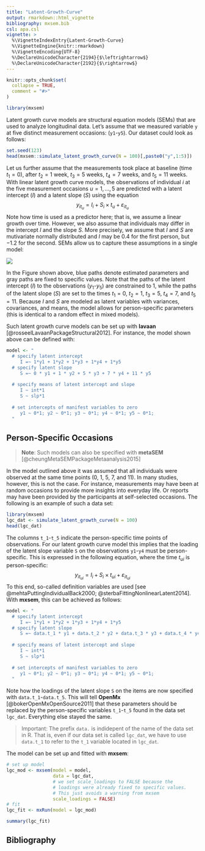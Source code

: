 ---
title: "Latent-Growth-Curve"
output: rmarkdown::html_vignette
bibliography: mxsem.bib
csl: apa.csl
vignette: >
  %\VignetteIndexEntry{Latent-Growth-Curve}
  %\VignetteEngine{knitr::rmarkdown}
  %\VignetteEncoding{UTF-8}
  %\DeclareUnicodeCharacter{2194}{$\leftrightarrow$}
  %\DeclareUnicodeCharacter{2192}{$\rightarrow$}
---

```{r, include = FALSE}
knitr::opts_chunk$set(
  collapse = TRUE,
  comment = "#>"
)
```

```{r, include=FALSE}
library(mxsem)
```

Latent growth curve models are structural equation models (SEMs) that are used
to analyze longitudinal data. Let's assume that we measured variable `y` at 
five distinct measurement occasions: (`y1`-`y5`). Our dataset could look as
follows:
```{r, echo=FALSE}
set.seed(123)
head(mxsem::simulate_latent_growth_curve(N = 100)[,paste0("y",1:5)])
```

Let us further assume that the measurements took place at baseline (time $t_1 = 0$),
after $t_2 = 1$ week, $t_3 = 5$ weeks, $t_4 = 7$ weeks, and $t_5 = 11$ weeks. With 
linear latent growth curve models,
the observations of individual $i$ at the five measurement occasions $u=1,...,5$ are predicted 
with a latent intercept ($I$) and a latent slope ($S$) using the equation 
$$y_{it_u} = I_i + S_i\times t_u+\varepsilon_{it_u}$$
Note how time is used as a predictor here; that is, we assume a linear growth over
time. However, we also assume that individuals may differ in the intercept $I$ and
the slope $S$. More precisely, we assume that $I$ and $S$ are mutivariate normally
distributed and $I$ may be $0.4$ for the first person, but $-1.2$ for the second. SEMs allow us
to capture these assumptions in a single model:

![](figures/latent_growth_curve.png)

In the Figure shown above, blue paths denote estimated parameters and gray
paths are fixed to specific values. Note that the paths of the latent intercept 
($I$) to the observations ($y_1$-$y_5$) are constrained to $1$, while the paths of
the latent slope ($S$) are set to the times
$t_1 = 0$, $t_2 = 1$, $t_3 = 5$, $t_4 = 7$, and $t_5 = 11$. Because $I$ and $S$ 
are modeled as latent variables
with variances, covariances, and means, the model allows for person-specific
parameters (this is identical to a random effect in mixed models).

Such latent growth curve models can be set up with **lavaan** [@rosseelLavaanPackageStructural2012]. 
For instance, the model shown above can be defined with:
```{r}
model <- "
  # specify latent intercept
     I =~ 1*y1 + 1*y2 + 1*y3 + 1*y4 + 1*y5
  # specify latent slope
     S =~ 0 * y1 + 1 * y2 + 5 * y3 + 7 * y4 + 11 * y5
    
  # specify means of latent intercept and slope
     I ~ int*1
     S ~ slp*1
  
  # set intercepts of manifest variables to zero
     y1 ~ 0*1; y2 ~ 0*1; y3 ~ 0*1; y4 ~ 0*1; y5 ~ 0*1;
  "
```

## Person-Specific Occasions

> **Note**: Such models can also be specified with **metaSEM** [@cheungMetaSEMPackageMetaanalysis2015]

In the model outlined above it was assumed that all individuals were observed
at the same time points ($0$, $1$, $5$, $7$, and $11$). In many studies, however,
this is not the case. For instance, measurements may have been at random occasions
to provide more insights into everyday life. Or reports may have been provided
by the participants at self-selected occasions. The following is an example of
such a data set:
```{r}
library(mxsem)
lgc_dat <- simulate_latent_growth_curve(N = 100)
head(lgc_dat)
```
The columns `t_1`-`t_5` indicate the person-specific time points of observations.
For our latent growth curve model this implies that the loading of the latent 
slope variable `S` on the observations `y1`-`y4` must be person-specific.
This is expressed in the following equation, where the time $t_{ui}$ is person-specific:
$$y_{it_{ui}} = I_i + S_i\times t_{ui}+\varepsilon_{it_{ui}}$$ 
To this end, so-called definition variables are used [see @mehtaPuttingIndividualBack2000;
@sterbaFittingNonlinearLatent2014].
With **mxsem**, this can be achieved as follows:

```{r}
model <- "
  # specify latent intercept
     I =~ 1*y1 + 1*y2 + 1*y3 + 1*y4 + 1*y5
  # specify latent slope
     S =~ data.t_1 * y1 + data.t_2 * y2 + data.t_3 * y3 + data.t_4 * y4 + data.t_5 * y5
    
  # specify means of latent intercept and slope
     I ~ int*1
     S ~ slp*1
  
  # set intercepts of manifest variables to zero
     y1 ~ 0*1; y2 ~ 0*1; y3 ~ 0*1; y4 ~ 0*1; y5 ~ 0*1;
  "
```

Note how the loadings of the latent slope `S` on the items are now specified
with `data.t_1`-`data.t_5`. This will tell **OpenMx** [@bokerOpenMxOpenSource2011]
that these parameters should be replaced by the person-specific variables `t_1`-`t_5`
found in the data set `lgc_dat`. Everything else stayed the same.

> Important: The prefix `data.` is indidepent of the name of the data set in R. 
That is, even if our data set is called `lgc_dat`, we have to use `data.t_1`
to refer to the `t_1` variable located in `lgc_dat`.

The model can be set up and fitted with **mxsem**:
```{r}
# set up model
lgc_mod <- mxsem(model = model, 
                 data = lgc_dat, 
                 # we set scale_loadings to FALSE because the 
                 # loadings were already fixed to specific values.
                 # This just avoids a warning from mxsem
                 scale_loadings = FALSE)
# fit 
lgc_fit <- mxRun(model = lgc_mod)

summary(lgc_fit)
```



## Bibliography
